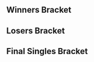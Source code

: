 {{DISPLAYTITLE:Revival of Melee 2: Singles Bracket}}{{SetGame|melee}}
{{tabs static
|name1=Overview
|link1=Revival of Melee/2
|name2=Singles Bracket
|link2=Revival of Melee/2/Singles Bracket
|name3=Doubles Bracket
|link3=Revival of Melee/2/Doubles Bracket
|This=2
}}
==Winners Bracket==
{{32DEWBracketA
|tourneylink=Revival of Melee/2
|tourneyname=Revival of Melee 2

|r1m1p1=Mango |r1m1p1flag=us |r1m1p1score={{win}} |r1m1win=1
|r1m1p2=MattDotZeb |r1m1p2flag=us |r1m1p2score=

|r1m2p1=DJ Nintendo |r1m2p1flag=us |r1m2p1score=1 |r1m2win=2
|r1m2p2=RaynEX |r1m2p2flag=ca |r1m2p2score=2
|r1m2p1char1=samus |r1m2p2char1=fox |r1m2p1stock1= |r1m2p2stock1= |r1m2win1=1 |r1m2stage1=Unknown
|r1m2p1char2=samus |r1m2p2char2=fox |r1m2p1stock2=0 |r1m2p2stock2=1 |r1m2win2=2 |r1m2stage2=Corneria
|r1m2p1char3=samus |r1m2p2char3=fox |r1m2p1stock3=0 |r1m2p2stock3=1 |r1m2win3=2 |r1m2stage3=Final Destination
|r1m2details={{BracketMatchDetails|preview=|lrthread=|interview=|recap=|comment=Game 1 was not recorded.|live=|vodgame2=https://youtu.be/xIr_oV0XJAk|vodgame3=https://youtu.be/akcBviVghn0}}

|r1m3p1=HBK |r1m3p1flag=us |r1m3p1score= |r1m3win=2
|r1m3p2=tag$ |r1m3p2flag=us |r1m3p2score={{win}}

|r1m4p1=Kage |r1m4p1flag=ca |r1m4p1score=2 |r1m4win=1
|r1m4p2=Linguini |r1m4p2flag=us |r1m4p2score=0
|r1m4p1char1=ganon |r1m4p2char1=ganon |r1m4p1stock1=1 |r1m4p2stock1=0 |r1m4win1=1 |r1m4stage1=Pokémon Stadium
|r1m4p1char2=ganon |r1m4p2char2=ganon |r1m4p1stock2=2 |r1m4p2stock2=0 |r1m4win2=1 |r1m4stage2=Battlefield
|r1m4details={{BracketMatchDetails|preview=|lrthread=|interview=|recap=|comment=|live=|vodgame1=https://youtu.be/0Uv9H0OP6uI|vodgame2=https://youtu.be/oBe9mSXTxpw}}

|r1m5p1=Hungrybox |r1m5p1flag=us |r1m5p1score=2 |r1m5win=1
|r1m5p2=Swift |r1m5p2flag=us |r1m5p2score=0
|r1m5p1char1=jigglypuff |r1m5p2char1=fox |r1m5p1stock1=3 |r1m5p2stock1=0 |r1m5win1=1 |r1m5stage1=Dream Land
|r1m5p1char2=jigglypuff |r1m5p2char2=fox |r1m5p1stock2=2 |r1m5p2stock2=0 |r1m5win2=1 |r1m5stage2=Pokémon Stadium
|r1m5details={{BracketMatchDetails|preview=|lrthread=|interview=|recap=|comment=|live=|vodgame1=https://youtu.be/drFIhqwblR8|vodgame2=https://youtu.be/wux9hG0anlg}}

|r1m6p1=Vwins |r1m6p1flag=ca |r1m6p1score=1 |r1m6win=2
|r1m6p2=Hax |r1m6p2flag=us |r1m6p2score=2
|r1m6p1char1=peach |r1m6p2char1=cf |r1m6p1stock1=0 |r1m6p2stock1=3 |r1m6win1=2 |r1m6stage1=Yoshi's Story
|r1m6p1char2=peach |r1m6p2char2=cf |r1m6p1stock2=1 |r1m6p2stock2=0 |r1m6win2=1 |r1m6stage2=Final Destination
|r1m6p1char3=peach |r1m6p2char3=cf |r1m6p1stock3=0 |r1m6p2stock3=3 |r1m6win3=2 |r1m6stage3=Battlefield
|r1m6details={{BracketMatchDetails|preview=|lrthread=|interview=|recap=|comment=|live=|vodgame1=https://youtu.be/3P-Ih8CH79c|vodgame2=https://youtu.be/z5XZSC2CUGs|vodgame3=https://youtu.be/7UOLucBRyQg}}

|r1m7p1=Cactuar |r1m7p1flag=us |r1m7p1score={{win}} |r1m7win=1
|r1m7p2=th0rn |r1m7p2flag=us |r1m7p2score=
|r1m8p1=KirbyKaze |r1m8p1flag=ca |r1m8p1score= |r1m8win=2
|r1m8p2=G$ |r1m8p2flag=us |r1m8p2score={{win}}

|r1m9p1=Jman |r1m9p1flag=us |r1m9p1score=2 |r1m9win=1
|r1m9p2=Bam |r1m9p2flag=ca |r1m9p2score=0
|r1m9p1char1=fox |r1m9p2char1=fox |r1m9p1stock1=1 |r1m9p2stock1=0 |r1m9win1=1 |r1m9stage1=Dream Land
|r1m9p1char2=fox |r1m9p2char2=fox |r1m9p1stock2=1 |r1m9p2stock2=0 |r1m9win2=1 |r1m9stage2=Final Destination
|r1m9details={{BracketMatchDetails|preview=|lrthread=|interview=|recap=|comment=|live=|vodgame1=https://youtu.be/7VGyE_8fhnI|vodgame2=https://youtu.be/HJoUO3NyG2U}}

|r1m10p1=Pine |r1m10p1flag=us |r1m10p1score= |r1m10win=2
|r1m10p2=Teczero |r1m10p2flag=us |r1m10p2score={{win}}

|r1m11p1=Eggm |r1m11p1flag=us |r1m11p1score=2 |r1m11win=1
|r1m11p2=HomeMadeWaffles |r1m11p2flag=us |r1m11p2score=0
|r1m11p1char1=fox |r1m11p2char1=doc |r1m11p1stock1=2 |r1m11p2stock1=0 |r1m11win1=1 |r1m11stage1=Battlefield
|r1m11p1char2=fox |r1m11p2char2=doc |r1m11p1stock2=1 |r1m11p2stock2=0 |r1m11win2=1 |r1m11stage2=Brinstar
|r1m11details={{BracketMatchDetails|preview=|lrthread=|interview=|recap=|comment=|live=|vodgame1=https://youtu.be/xMRIhHUSe5U|vodgame2=https://youtu.be/Khb3hzwaEMk}}

|r1m12p1=PKMVodka |r1m12p1flag=ca |r1m12p1score= |r1m12win=2
|r1m12p2=Hazzard |r1m12p2flag=us |r1m12p2score={{win}}

|r1m13p1=Dr. PeePee |r1m13p1flag=us |r1m13p1score=2 |r1m13win=1
|r1m13p2=Alukard |r1m13p2flag=us |r1m13p2score=0
|r1m13p1char1=falco |r1m13p2char1=samus |r1m13p1stock1=1 |r1m13p2stock1=0 |r1m13win1=1 |r1m13stage1=Pokémon Stadium
|r1m13p1char2=falco |r1m13p2char2=sheik |r1m13p1stock2=1 |r1m13p2stock2=0 |r1m13win2=1 |r1m13stage2=Fountain of Dreams
|r1m13details={{BracketMatchDetails|preview=|lrthread=|interview=|recap=|comment=|live=|vodgame1=https://youtu.be/N5K1GRCvaRE|vodgame2=https://youtu.be/1hvJGl0x2EM}}

|r1m14p1=Lucky |r1m14p1flag=us |r1m14p1score=2 |r1m14win=1
|r1m14p2=Scar |r1m14p2flag=us |r1m14p2score=0
|r1m14p1char1=fox |r1m14p2char1=cf |r1m14p1stock1=2 |r1m14p2stock1=0 |r1m14win1=1 |r1m14stage1=Final Destination
|r1m14p1char2=fox |r1m14p2char2=cf |r1m14p1stock2=2 |r1m14p2stock2=0 |r1m14win2=1 |r1m14stage2=Dream Land
|r1m14details={{BracketMatchDetails|preview=|lrthread=|interview=|recap=|comment=|live=|vodgame1=https://youtu.be/lw2Bg1rNlHk|vodgame2=https://youtu.be/0JtsvU4krY8}}

|r1m15p1=Darc |r1m15p1flag=us |r1m15p1score={{win}} |r1m15win=1
|r1m15p2=DoH |r1m15p2flag=us |r1m15p2score=
|r1m16p1=Unknown522 |r1m16p1flag=ca |r1m16p1score= |r1m16win=2
|r1m16p2=Vanz |r1m16p2flag=us |r1m16p2score={{win}}

|r2m1p1=Mango |r2m1p1flag=us |r2m1p1score=2 |r2m1win=1
|r2m1p2=RaynEX |r2m1p2flag=ca |r2m1p2score=0
|r2m1p1char1=falco |r2m1p2char1=fox |r2m1p1stock1=1 |r2m1p2stock1=0 |r2m1win1=1 |r2m1stage1=Yoshi's Story
|r2m1p1char2=falco |r2m1p2char2=fox |r2m1p1stock2=1 |r2m1p2stock2=0 |r2m1win2=1 |r2m1stage2=Pokémon Stadium
|r2m1details={{BracketMatchDetails|preview=|lrthread=|interview=|recap=|comment=|live=|vodgame1=https://youtu.be/ZZwVzCYHhv0|vodgame2=https://youtu.be/jWo3kucUr7E}}

|r2m2p1=tag$ |r2m2p1flag=us |r2m2p1score=0 |r2m2win=2
|r2m2p2=Kage |r2m2p2flag=ca |r2m2p2score=2
|r2m2p1char1=fox |r2m2p2char1=ganon |r2m2p1stock1=0 |r2m2p2stock1=1 |r2m2win1=2 |r2m2stage1=Yoshi's Story
|r2m2p1char2=fox |r2m2p2char2=ganon |r2m2p1stock2=0 |r2m2p2stock2=2 |r2m2win2=2 |r2m2stage2=Final Destination
|r2m2details={{BracketMatchDetails|preview=|lrthread=|interview=|recap=|comment=|live=|vodgame1=https://youtu.be/fFizREy_Fy0|vodgame2=https://youtu.be/jWK_z8FLOic}}

|r2m3p1=Hungrybox |r2m3p1flag=us |r2m3p1score=2 |r2m3win=1
|r2m3p2=Hax |r2m3p2flag=us |r2m3p2score=0
|r2m3p1char1=jigglypuff |r2m3p2char1=cf |r2m3p1stock1=2 |r2m3p2stock1=0 |r2m3win1=1 |r2m3stage1=Battlefield
|r2m3p1char2=jigglypuff |r2m3p2char2=cf |r2m3p1stock2=2 |r2m3p2stock2=0 |r2m3win2=1 |r2m3stage2=Yoshi's Story
|r2m3details={{BracketMatchDetails|preview=|lrthread=|interview=|recap=|comment=|live=|vodgame1=https://youtu.be/occv8rjPvtk|vodgame2=https://youtu.be/tKOBdRGzIkY}}

|r2m4p1=Cactuar |r2m4p1flag=us |r2m4p1score={{win}} |r2m4win=1
|r2m4p2=G$ |r2m4p2flag=us |r2m4p2score=
|r2m5p1=Jman |r2m5p1flag=us |r2m5p1score={{win}} |r2m5win=1
|r2m5p2=Teczero |r2m5p2flag=us |r2m5p2score=

|r2m6p1=Eggm |r2m6p1flag=us |r2m6p1score=2 |r2m6win=1
|r2m6p2=Hazzard |r2m6p2flag=us |r2m6p2score=0
|r2m6p1char1=fox |r2m6p2char1=fox |r2m6p1stock1=1 |r2m6p2stock1=0 |r2m6win1=1 |r2m6stage1=Yoshi's Story
|r2m6p1char2=fox |r2m6p2char2=fox |r2m6p1stock2=2 |r2m6p2stock2=0 |r2m6win2=1 |r2m6stage2=Pokémon Stadium
|r2m6details={{BracketMatchDetails|preview=|lrthread=|interview=|recap=|comment=|live=|vodgame1=https://youtu.be/8Qr5f0jDFy8|vodgame2=https://youtu.be/M473VvB41gM}}

|r2m7p1=Dr. PeePee |r2m7p1flag=us |r2m7p1score=2 |r2m7win=1
|r2m7p2=Lucky |r2m7p2flag=us |r2m7p2score=1
|r2m7p1char1=falco |r2m7p2char1=fox |r2m7p1stock1=0 |r2m7p2stock1=1 |r2m7win1=2 |r2m7stage1=Pokémon Stadium
|r2m7p1char2=falco |r2m7p2char2=fox |r2m7p1stock2=1 |r2m7p2stock2=0 |r2m7win2=1 |r2m7stage2=Final Destination
|r2m7p1char3=falco |r2m7p2char3=fox |r2m7p1stock3=1 |r2m7p2stock3=0 |r2m7win3=1 |r2m7stage3=Dream Land
|r2m7details={{BracketMatchDetails|preview=|lrthread=|interview=|recap=|comment=|live=|vodgame1=https://youtu.be/hIo6OI_akgY|vodgame2=https://youtu.be/7yt59cPrMrM|vodgame3=https://youtu.be/1RoMcG7WAxE}}

|r2m8p1=Darc |r2m8p1flag=us |r2m8p1score={{win}} |r2m8win=1
|r2m8p2=Vanz |r2m8p2flag=us |r2m8p2score=

|r3m1p1=Mango |r3m1p1flag=us |r3m1p1score=0 |r3m1win=2
|r3m1p2=Kage |r3m1p2flag=ca |r3m1p2score=2
|r3m1p1char1=falco |r3m1p2char1=ganon |r3m1p1stock1=0 |r3m1p2stock1=2 |r3m1win1=2 |r3m1stage1=Battlefield
|r3m1p1char2=cf |r3m1p2char2=ganon |r3m1p1stock2=0 |r3m1p2stock2=3 |r3m1win2=2 |r3m1stage2=Pokémon Stadium
|r3m1details={{BracketMatchDetails|preview=|lrthread=|interview=|recap=|comment=Mango forfeit game 2 only 22% into his last stock.|live=|vodgame1=https://youtu.be/oLHbdM0tRG8|vodgame2=https://youtu.be/Mi29XrtA7rg}}

|r3m2p1=Hungrybox |r3m2p1flag=us |r3m2p1score=2 |r3m2win=1
|r3m2p2=Cactuar |r3m2p2flag=us |r3m2p2score=0
|r3m2p1char1=jigglypuff |r3m2p2char1=fox |r3m2p1stock1=2 |r3m2p2stock1=0 |r3m2win1=1 |r3m2stage1=Fountain of Dreams
|r3m2p1char2=jigglypuff |r3m2p2char2=cf |r3m2p1stock2=3 |r3m2p2stock2=0 |r3m2win2=1 |r3m2stage2=Pokémon Stadium
|r3m2details={{BracketMatchDetails|preview=|lrthread=|interview=|recap=|comment=|live=|vodgame1=https://youtu.be/IkRQucFAu5E|vodgame2=https://youtu.be/jJi9xnvwrNI}}

|r3m3p1=Jman |r3m3p1flag=us |r3m3p1score=2 |r3m3win=1
|r3m3p2=Eggm |r3m3p2flag=us |r3m3p2score=1
|r3m3p1char1=fox |r3m3p2char1=fox |r3m3p1stock1=0 |r3m3p2stock1=1 |r3m3win1=2 |r3m3stage1=Pokémon Stadium
|r3m3p1char2=fox |r3m3p2char2=fox |r3m3p1stock2=2 |r3m3p2stock2=0 |r3m3win2=1 |r3m3stage2=Pokémon Stadium
|r3m3p1char3=fox |r3m3p2char3=fox |r3m3p1stock3=2 |r3m3p2stock3=0 |r3m3win3=1 |r3m3stage3=Battlefield
|r3m3details={{BracketMatchDetails|preview=|lrthread=|interview=|recap=|comment=|live=|vodgame1=https://youtu.be/zgGkZ9EC6gQ|vodgame2=https://youtu.be/LZWJUPI7Tj8|vodgame3=https://youtu.be/QyquWcQzPuw}}

|r3m4p1=Dr. PeePee |r3m4p1flag=us |r3m4p1score=2 |r3m4win=1
|r3m4p2=Darc |r3m4p2flag=us |r3m4p2score=1
|r3m4p1char1=falco |r3m4p2char1=jigglypuff |r3m4p1stock1=1 |r3m4p2stock1=0 |r3m4win1=1 |r3m4stage1=Final Destination
|r3m4p1char2=falco |r3m4p2char2=jigglypuff |r3m4p1stock2=0 |r3m4p2stock2=2 |r3m4win2=2 |r3m4stage2=Brinstar
|r3m4p1char3=falco |r3m4p2char3=jigglypuff |r3m4p1stock3=1 |r3m4p2stock3=0 |r3m4win3=1 |r3m4stage3=Pokémon Stadium
|r3m4details={{BracketMatchDetails|preview=|lrthread=|interview=|recap=|comment=|live=|vodgame1=https://youtu.be/WaY8WXTnDXo|vodgame2=https://youtu.be/3MKMhpRVtiI|vodgame3=https://youtu.be/gA5fLFGF0QQ}}

|r4m1p1=Kage |r4m1p1flag=ca |r4m1p1score= |r4m1win=2
|r4m1p2=Hungrybox |r4m1p2flag=us |r4m1p2score={{win}}

|r4m2p1=Jman |r4m2p1flag=us |r4m2p1score=1 |r4m2win=2
|r4m2p2=Dr. PeePee |r4m2p2flag=us |r4m2p2score=2
|r4m2p1char1=fox |r4m2p2char1=falco |r4m2p1stock1=1 |r4m2p2stock1=0 |r4m2win1=1 |r4m2stage1=Yoshi's Story
|r4m2p1char2=fox |r4m2p2char2=falco |r4m2p1stock2=0 |r4m2p2stock2=1 |r4m2win2=2 |r4m2stage2=Yoshi's Story
|r4m2p1char3=fox |r4m2p2char3=falco |r4m2p1stock3=0 |r4m2p2stock3=1 |r4m2win3=2 |r4m2stage3=Pokémon Stadium
|r4m2details={{BracketMatchDetails|preview=|lrthread=|interview=|recap=|comment=|live=|vodgame1=https://youtu.be/tWZQ3QeOndo|vodgame2=https://youtu.be/myFnAGCR0rA|vodgame3=https://youtu.be/LAE6sdFNINc}}
}}
==Losers Bracket==
{{32DELBracketSmwA
|tourneylink=Revival of Melee/2
|tourneyname=Revival of Melee 2
|l1placement=25-32
|l2placement=17-24
|l3placement=13-16
|l4placement=9-12
|l5placement=7-8
|l6placement=5-6
|column-width=170

|l1m1p1=MattDotZeb |l1m1p1flag=us |l1m1p1score= |l1m1win=2
|l1m1p2=DJ Nintendo |l1m1p2flag=us |l1m1p2score={{win}}
|l1m2p1=HBK |l1m2p1flag=us |l1m2p1score= |l1m2win=2
|l1m2p2=Linguini |l1m2p2flag=us |l1m2p2score={{win}}
|l1m3p1=Swift |l1m3p1flag=us |l1m3p1score={{win}} |l1m3win=1
|l1m3p2=Vwins |l1m3p2flag=ca |l1m3p2score=
|l1m4p1=th0rn |l1m4p1flag=us |l1m4p1score= |l1m4win=2
|l1m4p2=KirbyKaze |l1m4p2flag=ca |l1m4p2score={{win}}
|l1m5p1=Bam |l1m5p1flag=ca |l1m5p1score={{win}} |l1m5win=1
|l1m5p2=Pine |l1m5p2flag=us |l1m5p2score=

|l1m6p1=HomeMadeWaffles |l1m6p1flag=us |l1m6p1score=2 |l1m6win=1
|l1m6p2=PKMVodka |l1m6p2flag=ca |l1m6p2score=1
|l1m6p1char1=doc |l1m6p2char1=dk |l1m6p1stock1=0 |l1m6p2stock1=1 |l1m6win1=2 |l1m6stage1=Battlefield
|l1m6p1char2=doc |l1m6p2char2=dk |l1m6p1stock2=1 |l1m6p2stock2=0 |l1m6win2=1 |l1m6stage2=Fountain of Dreams
|l1m6p1char3=doc |l1m6p2char3=dk |l1m6p1stock3=2 |l1m6p2stock3=0 |l1m6win3=1 |l1m6stage3=Brinstar
|l1m6details={{BracketMatchDetails|preview=|lrthread=|interview=|recap=|comment=|live=|vodgame1=https://youtu.be/sbLGVujdeQ0|vodgame2=https://youtu.be/Oli_YRiDnYc|vodgame3=https://youtu.be/tvOJA6B5IuM}}

|l1m7p1=Alukard |l1m7p1flag=us |l1m7p1score=0 |l1m7win=2
|l1m7p2=Scar |l1m7p2flag=us |l1m7p2score=2
|l1m7p1char1=samus |l1m7p2char1=cf |l1m7p1stock1=0 |l1m7p2stock1=2 |l1m7win1=2 |l1m7stage1=Pokémon Stadium
|l1m7p1char2=marth |l1m7p2char2=cf |l1m7p1stock2=0 |l1m7p2stock2=1 |l1m7win2=2 |l1m7stage2=Battlefield
|l1m7details={{BracketMatchDetails|preview=|lrthread=|interview=|recap=|comment=|live=|vodgame1=https://youtu.be/2mxcxWURSzw|vodgame2=https://youtu.be/h9kd6tgtDsk}}

|l1m8p1=DoH |l1m8p1flag=us |l1m8p1score= |l1m8win=2
|l1m8p2=Unknown522 |l1m8p2flag=ca |l1m8p2score={{win}}

|l2m1p1=Hax |l2m1p1flag=us |l2m1p1score={{win}} |l2m1win=1
|l2m1p2=DJ Nintendo |l2m1p2flag=us |l2m1p2score=
|l2m1p1char1=cf |l2m1p2char1=doc |l2m1p1stock1=1 |l2m1p2stock1=0 |l2m1win1=1 |l2m1stage1=Final Destination
|l2m1details={{BracketMatchDetails|preview=|lrthread=|interview=|recap=|comment=Only game 1 was recorded.|live=|vodgame1=https://youtu.be/WODFHfytopI}}

|l2m2p1=G$ |l2m2p1flag=us |l2m2p1score= |l2m2win=2
|l2m2p2=Linguini |l2m2p2flag=us |l2m2p2score={{win}}
|l2m3p1=RaynEX |l2m3p1flag=ca |l2m3p1score={{win}} |l2m3win=1
|l2m3p2=Swift |l2m3p2flag=us |l2m3p2score=
|l2m4p1=tag$ |l2m4p1flag=us |l2m4p1score= |l2m4win=2
|l2m4p2=KirbyKaze |l2m4p2flag=ca |l2m4p2score={{win}}
|l2m5p1=Lucky |l2m5p1flag=us |l2m5p1score={{win}} |l2m5win=1
|l2m5p2=Bam |l2m5p2flag=ca |l2m5p2score=
|l2m6p1=Vanz |l2m6p1flag=us |l2m6p1score={{win}} |l2m6win=1
|l2m6p2=HomeMadeWaffles |l2m6p2flag=us |l2m6p2score=

|l2m7p1=Teczero |l2m7p1flag=us |l2m7p1score=2 |l2m7win=1
|l2m7p2=Scar |l2m7p2flag=us |l2m7p2score=1
|l2m7p1char1=sheik |l2m7p2char1=cf |l2m7p1stock1=0 |l2m7p2stock1=2 |l2m7win1=2 |l2m7stage1=Battlefield
|l2m7p1char2=sheik |l2m7p2char2=cf |l2m7p1stock2=1 |l2m7p2stock2=0 |l2m7win2=1 |l2m7stage2=Yoshi's Story
|l2m7p1char3=sheik |l2m7p2char3=cf |l2m7p1stock3=2 |l2m7p2stock3=0 |l2m7win3=1 |l2m7stage3=Kongo Jungle
|l2m7details={{BracketMatchDetails|preview=|lrthread=|interview=|recap=|comment=|live=|vodgame1=https://youtu.be/Ko9o-_9h9X8|vodgame2=https://youtu.be/nl0Ubn1OyCU|vodgame3=https://youtu.be/pL9atJL2AIg}}

|l2m8p1=Hazzard |l2m8p1flag=us |l2m8p1score= |l2m8win=2
|l2m8p2=Unknown522 |l2m8p2flag=ca |l2m8p2score={{win}}

|l3m1p1=Hax |l3m1p1flag=us |l3m1p1score={{win}} |l3m1win=1
|l3m1p2=Linguini |l3m1p2flag=us |l3m1p2score=
|l3m2p1=RaynEX |l3m2p1flag=ca |l3m2p1score={{win}} |l3m2win=1
|l3m2p2=KirbyKaze |l3m2p2flag=ca |l3m2p2score=

|l3m3p1=Lucky |l3m3p1flag=us |l3m3p1score=2 |l3m3win=1
|l3m3p2=Vanz |l3m3p2flag=us |l3m3p2score=1
|l3m3p1char1=fox |l3m3p2char1=sheik |l3m3p1stock1=0 |l3m3p2stock1=3 |l3m3win1=2 |l3m3stage1=Final Destination
|l3m3p1char2=fox |l3m3p2char2=sheik |l3m3p1stock2=1 |l3m3p2stock2=0 |l3m3win2=1 |l3m3stage2=Pokémon Stadium
|l3m3p1char3=fox |l3m3p2char3=ic |l3m3p1stock3=1 |l3m3p2stock3=0 |l3m3win3=1 |l3m3stage3=Final Destination
|l3m3details={{BracketMatchDetails|preview=|lrthread=|interview=|recap=|comment=|live=|vodgame1=https://youtu.be/0Ot7O4LzJtg|vodgame2=https://youtu.be/7Ry5mR0v2Qc|vodgame3=https://youtu.be/KJ1apWlOG9c}}

|l3m4p1=Teczero |l3m4p1flag=us |l3m4p1score={{win}} |l3m4win=1
|l3m4p2=Unknown522 |l3m4p2flag=ca |l3m4p2score=

|l4m1p1=Eggm |l4m1p1flag=us |l4m1p1score=1 |l4m1win=2
|l4m1p2=Hax |l4m1p2flag=us |l4m1p2score=2
|l4m1p1char1=fox |l4m1p2char1=cf |l4m1p1stock1=0 |l4m1p2stock1=1 |l4m1win1=2 |l4m1stage1=Yoshi's Story
|l4m1p1char2=fox |l4m1p2char2=cf |l4m1p1stock2=2 |l4m1p2stock2=0 |l4m1win2=1 |l4m1stage2=Pokémon Stadium
|l4m1p1char3=fox |l4m1p2char3=cf |l4m1p1stock3=0 |l4m1p2stock3=1 |l4m1win3=2 |l4m1stage3=Brinstar
|l4m1details={{BracketMatchDetails|preview=|lrthread=|interview=|recap=|comment=|live=|vodgame1=https://youtu.be/7Ursd7P-61k|vodgame2=https://youtu.be/Y5Dkq_XxC4o|vodgame3=https://youtu.be/_IYIxDPJo3c}}

|l4m2p1=Darc |l4m2p1flag=us |l4m2p1score=2 |l4m2win=1
|l4m2p2=RaynEX |l4m2p2flag=ca |l4m2p2score=1
|l4m2p1char1=jigglypuff |l4m2p2char1=fox |l4m2p1stock1=1 |l4m2p2stock1=0 |l4m2win1=1 |l4m2stage1=Final Destination
|l4m2p1char2=fox |l4m2p2char2=fox |l4m2p1stock2=0 |l4m2p2stock2=2 |l4m2win2=2 |l4m2stage2=Corneria
|l4m2p1char3=jigglypuff |l4m2p2char3=fox |l4m2p1stock3=2 |l4m2p2stock3=0 |l4m2win3=1 |l4m2stage3=Brinstar
|l4m2details={{BracketMatchDetails|preview=|lrthread=|interview=|recap=|comment=|live=|vodgame1=https://youtu.be/hLOilD73OvU|vodgame2=https://youtu.be/fwoa6kTeEvQ|vodgame3=https://youtu.be/xa55AavFnQg}}

|l4m3p1=Mango |l4m3p1flag=us |l4m3p1score=2 |l4m3win=1
|l4m3p2=Lucky |l4m3p2flag=us |l4m3p2score=0
|l4m3p1char1=falco |l4m3p2char1=fox |l4m3p1stock1=2 |l4m3p2stock1=0 |l4m3win1=1 |l4m3stage1=Battlefield
|l4m3p1char2=cf |l4m3p2char2=cf |l4m3p1stock2=2 |l4m3p2stock2=0 |l4m3win2=1 |l4m3stage2=Final Destination
|l4m3details={{BracketMatchDetails|preview=|lrthread=|interview=|recap=|comment=|live=|vodgame1=https://youtu.be/mX9QvKgr800|vodgame2=https://youtu.be/KD9-8BCLkjk}}

|l4m4p1=Cactuar |l4m4p1flag=us |l4m4p1score={{win}} |l4m4win=1
|l4m4p2=Teczero |l4m4p2flag=us |l4m4p2score=

|l5m1p1=Hax |l5m1p1flag=us |l5m1p1score=1 |l5m1win=2
|l5m1p2=Darc |l5m1p2flag=us |l5m1p2score=2
|l5m1p1char1=cf |l5m1p2char1=jigglypuff |l5m1p1stock1=0 |l5m1p2stock1=2 |l5m1win1=2 |l5m1stage1=Final Destination
|l5m1p1char2=cf |l5m1p2char2=jigglypuff |l5m1p1stock2=2 |l5m1p2stock2=0 |l5m1win2=1 |l5m1stage2=Corneria
|l5m1p1char3=cf |l5m1p2char3=jigglypuff |l5m1p1stock3=0 |l5m1p2stock3=1 |l5m1win3=2 |l5m1stage3=Brinstar
|l5m1details={{BracketMatchDetails|preview=|lrthread=|interview=|recap=|comment=Darc won game 3 - see video comments for a reply from Prog (Wynston Smith).|live=|vodgame1=https://youtu.be/ktGY-7TjleE|vodgame2=https://youtu.be/sJAYQ74vkLQ|vodgame3=https://youtu.be/2Ho5KhYb8Pk}}

|l5m2p1=Mango |l5m2p1flag=us |l5m2p1score=2 |l5m2win=1
|l5m2p2=Cactuar |l5m2p2flag=us |l5m2p2score=0
|l5m2p1char1=cf |l5m2p2char1=cf |l5m2p1stock1=2 |l5m2p2stock1=0 |l5m2win1=1 |l5m2stage1=Battlefield
|l5m2p1char2=cf |l5m2p2char2=cf |l5m2p1stock2=2 |l5m2p2stock2=0 |l5m2win2=1 |l5m2stage2=Final Destination
|l5m2details={{BracketMatchDetails|preview=|lrthread=|interview=|recap=|comment=|live=|vodgame1=https://youtu.be/Eox-mi-HizQ|vodgame2=https://youtu.be/En1D0dswZgo}}

|l6m1p1=Kage |l6m1p1flag=ca |l6m1p1score=2 |l6m1win=1
|l6m1p2=Darc |l6m1p2flag=us |l6m1p2score=1
|l6m1p1char1=ganon |l6m1p2char1=jigglypuff |l6m1p1stock1=0 |l6m1p2stock1=2 |l6m1win1=2 |l6m1stage1=Fountain of Dreams
|l6m1p1char2=ganon |l6m1p2char2=jigglypuff |l6m1p1stock2=1 |l6m1p2stock2=0 |l6m1win2=1 |l6m1stage2=Battlefield
|l6m1p1char3=ganon |l6m1p2char3=jigglypuff |l6m1p1stock3=2 |l6m1p2stock3=0 |l6m1win3=1 |l6m1stage3=Brinstar
|l6m1details={{BracketMatchDetails|preview=|lrthread=|interview=|recap=|comment=|live=|vodgame1=https://youtu.be/RgS5gPC-HyQ|vodgame2=https://youtu.be/6fUAZ5YXc9o|vodgame3=https://youtu.be/PqrXUOFYMaE}}

|l6m2p1=Jman |l6m2p1flag=us |l6m2p1score=0 |l6m2win=2
|l6m2p2=Mango |l6m2p2flag=us |l6m2p2score=2
|l6m2p1char1=fox |l6m2p2char1=falco |l6m2p1stock1=0 |l6m2p2stock1=2 |l6m2win1=2 |l6m2stage1=Yoshi's Story
|l6m2p1char2=fox |l6m2p2char2=falco |l6m2p1stock2=0 |l6m2p2stock2=3 |l6m2win2=2 |l6m2stage2=Pokémon Stadium
|l6m2details={{BracketMatchDetails|preview=|lrthread=|interview=|recap=|comment=|live=|vodgame1=https://youtu.be/pGL40YkkWL4|vodgame2=https://youtu.be/M1C5DqhfT0E}}
}}
<onlyinclude>
==Final Singles Bracket==
{{DEFinalSmwBracket
|tourneylink=Revival of Melee/2
|tourneyname=Revival of Melee 2
|l1placement=4
|r2placement=3
|r3loserplacement=2
|r3winnerplacement=1
|column-width=190
|export_score=true

<!-- FROM WINNERS -->
|r1m1p1=Hungrybox |r1m1p1flag=us |r1m1p1score=3
|r1m1p2=Dr. PeePee |r1m1p2flag=us |r1m1p2score=1
|r1m1win=1
|r1m1p1char1=jigglypuff |r1m1p2char1=falco |r1m1p1stock1=0 |r1m1p2stock1=1 |r1m1win1=2 |r1m1stage1=Final Destination
|r1m1p1char2=jigglypuff |r1m1p2char2=falco |r1m1p1stock2=1 |r1m1p2stock2=0 |r1m1win2=1 |r1m1stage2=Dream Land
|r1m1p1char3=jigglypuff |r1m1p2char3=falco |r1m1p1stock3=2 |r1m1p2stock3=0 |r1m1win3=1 |r1m1stage3=Pokémon Stadium
|r1m1p1char4=jigglypuff |r1m1p2char4=falco |r1m1p1stock4=1 |r1m1p2stock4=0 |r1m1win4=1 |r1m1stage4=Pokémon Stadium
|r1m1details={{BracketMatchDetails|preview=|lrthread=|interview=|recap=|comment=|live=|vodgame1=https://youtu.be/2dNLuwhoe7I|vodgame2=https://youtu.be/EuJfps5SKYM|vodgame3=https://youtu.be/gkF3lBg1aOA|vodgame4=https://youtu.be/aiyAOrD8R4A}}

<!-- FROM LOSERS -->
|l1m1p1=Kage |l1m1p1flag=ca |l1m1p1score=2
|l1m1p2=Mango |l1m1p2flag=us |l1m1p2score=1
|l1m1win=1
|l1m1p1char1=ganon |l1m1p2char1=falco |l1m1p1stock1=1 |l1m1p2stock1=0 |l1m1win1=1 |l1m1stage1=Fountain of Dreams
|l1m1p1char2=ganon |l1m1p2char2=jigglypuff |l1m1p1stock2=0 |l1m1p2stock2=3 |l1m1win2=2 |l1m1stage2=Dream Land
|l1m1p1char3=ganon |l1m1p2char3=jigglypuff |l1m1p1stock3=1 |l1m1p2stock3=0 |l1m1win3=1 |l1m1stage3=Battlefield
|l1m1details={{BracketMatchDetails|preview=|lrthread=|interview=|recap=|comment=|live=|vodgame1=https://youtu.be/tEaAVoyuInE|vodgame2=https://youtu.be/-F2lcr55eWo|vodgame3=https://youtu.be/MFPI5JNPyDI}}

<!-- LOSERS FINALS -->
|r2m1p1=Dr. PeePee |r2m1p1flag=us |r2m1p1score=3
|r2m1p2=Kage |r2m1p2flag=ca |r2m1p2score=0
|r2m1win=1
|r2m1p1char1=falco |r2m1p2char1=ganon |r2m1p1stock1=1 |r2m1p2stock1=0 |r2m1win1=1 |r2m1stage1=Yoshi's Story
|r2m1p1char2=falco |r2m1p2char2=ganon |r2m1p1stock2=1 |r2m1p2stock2=0 |r2m1win2=1 |r2m1stage2=Brinstar
|r2m1p1char3=falco |r2m1p2char3=ganon |r2m1p1stock3=2 |r2m1p2stock3=0 |r2m1win3=1 |r2m1stage3=Yoshi's Story
|r2m1details={{BracketMatchDetails|preview=|lrthread=|interview=|recap=|comment=|live=|vodgame1=https://youtu.be/FkoQ8jeDEuY|vodgame2=https://youtu.be/twoQTyyhww8|vodgame3=https://youtu.be/QaVntyQrh-U}}

<!-- GRAND FINALS -->
|r3m1p1=Hungrybox |r3m1p1flag=us |r3m1p1score=3
|r3m1p2=Dr. PeePee |r3m1p2flag=us |r3m1p2score=1
|r3m1win=1
|r3m1p1char1=jigglypuff |r3m1p2char1=falco |r3m1p1stock1=1 |r3m1p2stock1=0 |r3m1win1=1 |r3m1stage1=Dream Land
|r3m1p1char2=jigglypuff |r3m1p2char2=falco |r3m1p1stock2=0 |r3m1p2stock2=2 |r3m1win2=2 |r3m1stage2=Pokémon Stadium
|r3m1p1char3=jigglypuff |r3m1p2char3=falco |r3m1p1stock3=2 |r3m1p2stock3=0 |r3m1win3=1 |r3m1stage3=Final Destination
|r3m1p1char4=jigglypuff |r3m1p2char4=falco |r3m1p1stock4=1 |r3m1p2stock4=0 |r3m1win4=1 |r3m1stage4=Corneria
|r3m1details={{BracketMatchDetails|preview=|lrthread=|interview=|recap=|comment=|live=|vodgame1=https://youtu.be/x4VlgD-k4mY|vodgame2=https://youtu.be/mb0lktW1V-w|vodgame3=https://youtu.be/AOKuuxQnP1g|vodgame4=https://youtu.be/CcjuKt4FiP4}}
}}
</onlyinclude>
